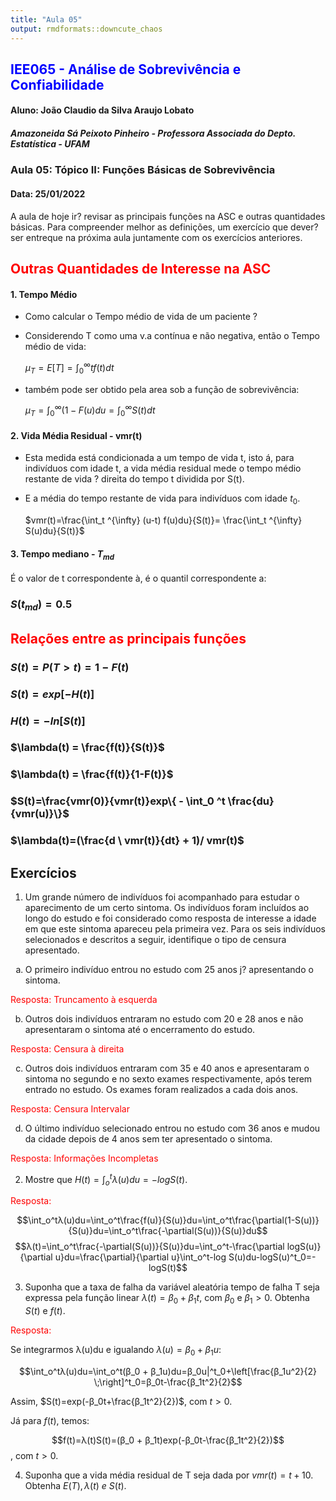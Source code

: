 ```yaml
---
title: "Aula 05"
output: rmdformats::downcute_chaos
---
```


##  <span style= "color:blue">IEE065 - Análise de Sobrevivência e Confiabilidade
#### Aluno: João Claudio da Silva Araujo Lobato
##### Amazoneida Sá Peixoto Pinheiro - Professora Associada do Depto. Estatística - UFAM
### Aula 05: Tópico II: Funções Básicas de Sobrevivência
#### Data: 25/01/2022

A aula de hoje ir? revisar as principais funções na ASC e outras quantidades básicas. Para compreender melhor as definições, um exercício que dever? ser entreque na próxima aula juntamente com os exercícios anteriores.

## <span style= "color:red">Outras Quantidades de Interesse na ASC

#### 1. Tempo Médio 

* Como calcular o Tempo médio de vida de um paciente ?

* Considerendo T como uma v.a contínua e não negativa, então o Tempo médio de vida:

  $\mu_T=E[T]=\int_0 ^{\infty} t f(t)dt$
 
 
* também pode ser obtido pela area sob a função de sobrevivência: 

  $\mu_T=\int_0 ^{\infty}(1-F(u)du= \int_0 ^{\infty}S(t)dt$

#### 2. Vida Média  Residual - vmr(t)

* Esta medida está condicionada a um tempo de vida t, isto á, para indivíduos com idade t, a vida média residual mede o tempo médio restante de vida ? direita do tempo t dividida por S(t).


* E a média do tempo restante de vida para indivíduos com idade $t_0$.


  $vmr(t)=\frac{\int_t ^{\infty} (u-t) f(u)du}{S(t)}= \frac{\int_t ^{\infty} S(u)du}{S(t)}$

#### 3. Tempo mediano - $T_{md}$

É o valor de t correspondente à, é o quantil correspondente a:  

### $S(t_{md})=0.5$

## <span style= "color:red">Relações entre as principais funções

### $S(t) = P(T > t)=1-F(t)$

### $S(t) = exp[-H(t)]$

### $H(t) = -ln[S(t)]$

### $\lambda(t) = \frac{f(t)}{S(t)}$

### $\lambda(t) = \frac{f(t)}{1-F(t)}$

### $S(t)=\frac{vmr(0)}{vmr(t)}exp\{ - \int_0 ^t \frac{du}{vmr(u)}\}$

### $\lambda(t)=(\frac{d \  vmr(t)}{dt} + 1)/ vmr(t)$

  

## Exercícios

1. Um grande número de indivíduos foi acompanhado para estudar o aparecimento de um certo sintoma. Os indivíduos foram incluídos ao longo do estudo e foi considerado como resposta de interesse a idade em que este sintoma apareceu pela primeira vez. Para os seis indivíduos selecionados e descritos a seguir, identifique o tipo de censura apresentado.


(a) O primeiro indivíduo entrou no estudo com 25 anos j? apresentando o sintoma.

<span style="color: red;">Resposta: Truncamento à esquerda</span>

(b) Outros dois indivíduos entraram no estudo com 20 e 28 anos e não apresentaram o sintoma até o encerramento do estudo.

<span style="color: red;">Resposta: Censura à direita</span>

(c) Outros dois indivíduos entraram com 35 e 40 anos e apresentaram o sintoma no segundo e no sexto exames respectivamente, após terem entrado no estudo. Os exames foram realizados a cada dois anos.

<span style="color: red;">Resposta: Censura Intervalar</span>

(d) O último indivíduo selecionado entrou no estudo com 36 anos e mudou da cidade depois de 4 anos sem ter apresentado o sintoma.

<span style="color: red;">Resposta: Informações Incompletas </span>

2. Mostre que $H(t) = \int_o ^t λ(u)du = - log S(t)$. 

<span style="color: red;">Resposta:</span>

$$\int_o^tλ(u)du=\int_o^t\frac{f(u)}{S(u)}du=\int_o^t\frac{\partial(1-S(u))}{S(u)}du=\int_o^t\frac{-\partial(S(u))}{S(u)}du$$
$$λ(t)=\int_o^t\frac{-\partial(S(u))}{S(u)}du=\int_o^t-\frac{\partial logS(u)}{\partial u}du=\frac{\partial}{\partial u}\int_o^t-log S(u)du-logS(u)^t_0=-logS(t)$$


3. Suponha que a taxa de falha da variável aleatória tempo de falha T seja expressa pela função linear $λ(t) = β_0 + β_1  t$, com $β_0$ e  $β_1 > 0$. Obtenha $S(t)$  e  $f(t)$.

<span style="color: red;">Resposta:</span>

Se integrarmos λ(u)du e igualando $λ(u) = β_0 + β_1u$:

$$\int_o^tλ(u)du=\int_o^t(β_0 + β_1u)du=β_0u|^t_0+\left[\frac{β_1u^2}{2} \;\right]^t_0=β_0t-\frac{β_1t^2}{2}$$

Assim, $S(t)=exp(-β_0t+\frac{β_1t^2}{2})$, com $t>0$.

Já para $f(t)$, temos:

$$f(t)=λ(t)S(t)=(β_0 + β_1t)exp(-β_0t-\frac{β_1t^2}{2})$$, com $t>0$.

4. Suponha que a vida média residual de T seja dada por $vmr(t) = t + 10$. Obtenha $E(T ), λ(t) \ e \ S(t)$.


